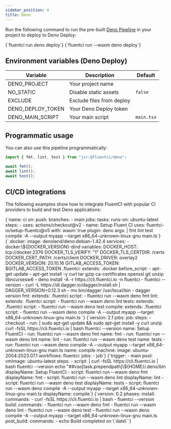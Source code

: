 ```yaml
---
sidebar_position: 4
title: Deno
---
```


Run the following command to run the pre-built [Deno Pipeline](https://github.com/fluent-ci-templates/deno-pipeline) in your project to deploy to Deno Deploy:


<Tabs>
  <TabItem value="dagger" label="Dagger">
    <CodeBlock language="bash">
      {`fluentci run deno deploy`}
    </CodeBlock>
  </TabItem>
  <TabItem value="wasm" label="Wasm">
    <CodeBlock language="bash">
      {`fluentci run --wasm deno deploy`}

</CodeBlock>
</TabItem>
</Tabs>

## Environment variables (Deno Deploy)

| Variable          | Description               | Default    |
| ----------------- | ------------------------- | ---------- |
| DENO_PROJECT      | Your project name         |            |
| NO_STATIC         | Disable static assets     | `false`    |
| EXCLUDE           | Exclude files from deploy |            |
| DENO_DEPLOY_TOKEN | Your Deno Deploy token    |            |
| DENO_MAIN_SCRIPT  | Your main script          | `main.tsx` |

## Programmatic usage

You can also use this pipeline programmatically:

```ts
import { fmt, lint, test } from "jsr:@fluentci/deno";

await fmt();
await lint();
await test();
```

## CI/CD integrations

The following examples show how to integrate FluentCI with popular CI providers to build and test Deno applications:

<Tabs>
  <TabItem value="gha" label="Github Actions">
    <CodeBlock language="yaml" title="ci.yml">
      {`name: ci
on:
  push:
    branches:
      - main
jobs:
  tasks:
    runs-on: ubuntu-latest
    steps:
      - uses: actions/checkout@v2
      - name: Setup Fluent CI
        uses: fluentci-io/setup-fluentci@v5
          with:
            wasm: true
            plugin: deno
            args: |
              fmt
              lint
              test
              compile -A --output myapp --target x86_64-unknown-linux-gnu main.ts`}
    </CodeBlock>
  </TabItem>
  <TabItem value="gitlab" label="GitLab CI">
    <CodeBlock language="yaml" title=".gitlab-ci.yml">
      {`.docker:
  image: denoland/deno:debian-1.42.4
  services:
    - docker:\${DOCKER_VERSION}-dind
  variables:
    DOCKER_HOST: tcp://docker:2376
    DOCKER_TLS_VERIFY: "1"
    DOCKER_TLS_CERTDIR: /certs
    DOCKER_CERT_PATH: /certs/client
    DOCKER_DRIVER: overlay2
    DOCKER_VERSION: 20.10.16
    GITLAB_ACCESS_TOKEN: $GITLAB_ACCESS_TOKEN
.fluentci:
  extends: .docker
  before_script: 
    - apt-get update 
    - apt-get install -y curl tar gzip ca-certificates openssl git unzip libncursesw6 
    - deno install -A -r https://cli.fluentci.io -n fluentci 
    - fluentci --version - curl -L https://dl.dagger.io/dagger/install.sh | DAGGER_VERSION=0.12.3 sh 
    - mv bin/dagger /usr/local/bin 
    - dagger version
fmt:
  extends: .fluentci
  script:
    - fluentci run --wasm deno fmt
lint:
  extends: .fluentci
  script: 
    - fluentci run --wasm deno lint
tests:
  extends: .fluentci
  script: 
    - fluentci run --wasm deno test
compile:
  extends: .fluentci
  script: 
    - fluentci run --wasm deno compile -A --output myapp --target x86_64-unknown-linux-gnu main.ts
`}

</CodeBlock>
</TabItem>
<TabItem value="circleci" label="Circle CI">
<CodeBlock language="yaml" title=".circleci/config.yml">
{`version: 2.1
jobs:
  job:
    steps:
      - checkout
      - run: |
          sudo apt-get update && sudo apt-get install -y curl unzip
          curl -fsSL https://cli.fluentci.io | bash
          fluentci --version
        name: Setup FluentCI
      - run: fluentci run --wasm deno fmt
        name: fmt
      - run: fluentci run --wasm deno lint
        name: lint
      - run: fluentci run --wasm deno test
        name: tests
      - run: fluentci run --wasm deno compile -A --output myapp --target x86_64-unknown-linux-gnu main.ts
        name: compile
    machine:
      image: ubuntu-2004:2023.07.1
workflows:
  fluentci:
    jobs:
      - job`}
</CodeBlock>
</TabItem>
<TabItem value="azure" label="Azure Pipelines">
<CodeBlock language="yaml" title="azure-pipelines.yml">
{`trigger:
  - main
pool:
  vmImage: ubuntu-latest
steps:
  - script: |
      curl -fsSL https://cli.fluentci.io | bash
      fluentci --version
      echo "##vso[task.prependpath]\${HOME}/.deno/bin
    displayName: Setup FluentCI
  - script: fluentci run --wasm deno fmt
    displayName: fmt
  - script: fluentci run --wasm deno lint
    displayName: lint
  - script: fluentci run --wasm deno test
    displayName: tests
  - script: fluentci run --wasm deno compile -A --output myapp --target x86_64-unknown-linux-gnu main.ts
    displayName: compile`}
</CodeBlock>
</TabItem>
<TabItem value="aws" label="AWS CodePipeline">
<CodeBlock language="yaml" title="buildspec.yml">
{`version: 0.2
phases:
  install:
    commands:
      - curl -fsSL https://cli.fluentci.io | bash
      - fluentci --version
  build:
    commands:
      - fluentci run --wasm deno fmt
      - fluentci run --wasm deno lint
      - fluentci run --wasm deno test
      - fluentci run --wasm deno compile -A --output myapp --target
        x86_64-unknown-linux-gnu main.ts
  post_build:
    commands:
      - echo Build completed on \`date\``}
</CodeBlock>
</TabItem>
</Tabs>
